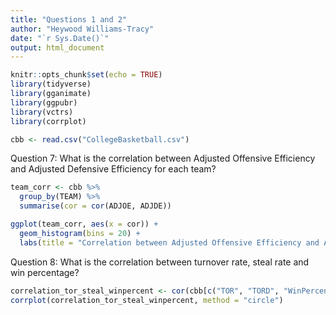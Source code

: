 ```yaml
---
title: "Questions 1 and 2"
author: "Heywood Williams-Tracy"
date: "`r Sys.Date()`"
output: html_document
---
```


```r
knitr::opts_chunk$set(echo = TRUE)
library(tidyverse)
library(gganimate)
library(ggpubr)
library(vctrs)
library(corrplot)
```
```r
cbb <- read.csv("CollegeBasketball.csv")
```

Question 7: What is the correlation between Adjusted Offensive Efficiency and Adjusted Defensive Efficiency for each team?
```r
team_corr <- cbb %>%
  group_by(TEAM) %>%
  summarise(cor = cor(ADJOE, ADJDE))

ggplot(team_corr, aes(x = cor)) +
  geom_histogram(bins = 20) +
  labs(title = "Correlation between Adjusted Offensive Efficiency and Adjusted Defensive Efficiency for each team", x = "Correlation", y = "Frequency")
```

Question 8: What is the correlation between turnover rate, steal rate and win percentage?
```r
correlation_tor_steal_winpercent <- cor(cbb[c("TOR", "TORD", "WinPercent")])
corrplot(correlation_tor_steal_winpercent, method = "circle")
```